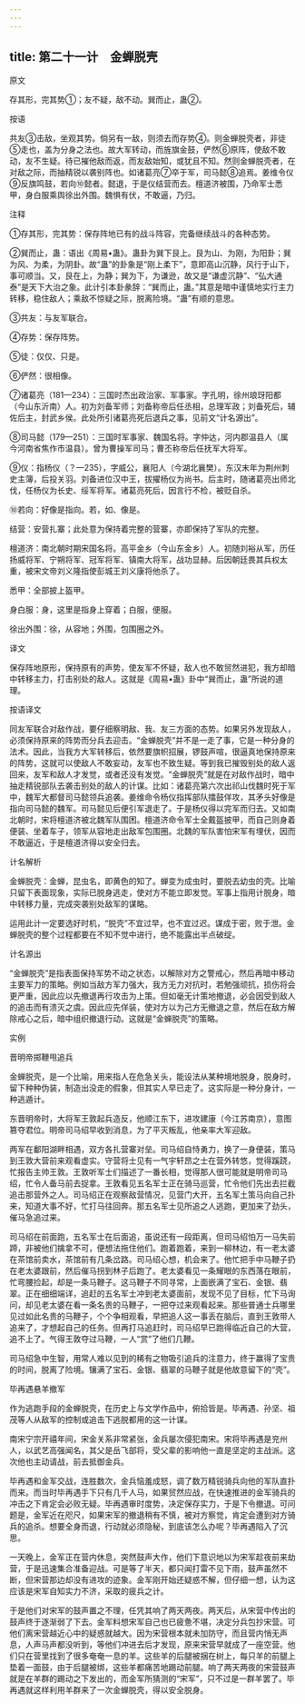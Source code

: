 ```yaml
---
---
---
```

title: 第二十一计　金蝉脱壳
---




原文

存其形，完其势①；友不疑，敌不动。巽而止，蛊②。

按语

共友③击敌，坐观其势。倘另有一敌，则须去而存势④。则金蝉脱壳者，非徒⑤走也，盖为分身之法也。故大军转动，而旌旗金鼓，俨然⑥原阵，使敌不敢动，友不生疑。待已摧他敌而返，而友敌始知，或犹且不知。然则金蝉脱壳者，在对敌之际，而抽精锐以袭别阵也。如诸葛亮⑦卒于军，司马懿⑧追焉。姜维令仪⑨反旗鸣鼓，若向⑩懿者。懿退，于是仪结营而去。檀道济被围，乃命军士悉甲，身白服乘舆徐出外围。魏惧有伏，不敢逼，乃归。

注释

①存其形，完其势：保存阵地已有的战斗阵容，完备继续战斗的各种态势。

②巽而止，蛊：语出《周易•蛊》。蛊卦为巽下艮上。艮为山、为刚，为阳卦；巽为风、为柔，为阴卦。故“蛊”的卦象是“刚上柔下”，意即高山沉静，风行于山下，事可顺当。又，艮在上，为静；巽为下，为谦逊，故又是“谦虚沉静”、“弘大通泰”是天下大治之象。此计引本卦彖辞：“巽而止，蛊。”其意是暗中谨慎地实行主力转移，稳住敌人；乘敌不惊疑之际，脱离险境。“蛊”有顺的意思。

③共友：与友军联合。

④存势：保存阵势。

⑤徒：仅仅、只是。

⑥俨然：很相像。

⑦诸葛亮（181—234）：三国时杰出政治家、军事家。字孔明，徐州琅玡阳都（今山东沂南）人。初为刘备军师；刘备称帝后任丞相，总理军政；刘备死后，辅佐后主，封武乡侯。此处所引诸葛亮死后退兵之事，见前文“计名源出”。

⑧司马懿（179—251）：三国时军事家、魏国名将。字仲达，河内郡温县人（属今河南省焦作市温县）。曾为曹操军司马；曹丕称帝后任抚军大将军。

⑨仪：指杨仪（？—235），字威公，襄阳人（今湖北襄樊）。东汉末年为荆州刺史主簿，后投关羽。刘备进位汉中王，拔擢杨仪为尚书。后主时，随诸葛亮出师北伐，任杨仪为长史、绥军将军。诸葛亮死后，因言行不检，被贬自杀。

⑩若向：好像是指向。若，如、像是。

结营：安营扎寨；此处意为保持着完整的营寨，亦即保持了军队的完整。

檀道济：南北朝时期宋国名将。高平金乡（今山东金乡）人。初随刘裕从军，历任扬威将军、宁朔将军、冠军将军、镇南大将军，战功显赫。后因朝廷畏其兵权太重，被宋文帝刘义隆指使彭城王刘义康将他杀了。

悉甲：全部披上盔甲。

身白服：身，这里是指身上穿着；白服，便服。

徐出外围：徐，从容地；外围，包围圈之外。

译文

保存阵地原形，保持原有的声势，使友军不怀疑，敌人也不敢贸然进犯，我方却暗中转移主力，打击别处的敌人。这就是《周易•蛊》卦中“巽而止，蛊”所说的道理。

按语译文

同友军联合对敌作战，要仔细察明敌、我、友三方面的态势。如果另外发现敌人，必须保持原来的阵势而分兵去迎击。“金蝉脱壳”并不是一走了事，它是一种分身的法术。因此，当我方大军转移后，依然要旗帜招展，锣鼓声喧，很逼真地保持原来的阵势，这就可以使敌人不敢妄动，友军也不致生疑。等到我已摧毁别处的敌人返回来，友军和敌人才发觉，或者还没有发觉。“金蝉脱壳”就是在对敌作战时，暗中抽走精锐部队去袭击别处的敌人的计谋。比如：诸葛亮第六次出祁山伐魏时死于军中，魏军大都督司马懿领兵追袭。姜维命令杨仪指挥部队擂鼓佯攻，其矛头好像是指向司马懿的魏军。司马懿见后便引军退走了。于是杨仪得以完军而归去。又如南北朝时，宋将檀道济被北魏军队围困。檀道济命令军士全戴盔披甲，而自己则身着便装、坐着车子，领军从容地走出敌军包围圈。北魏的军队害怕宋军有埋伏，因而不敢逼近，于是檀道济得以安全归去。

计名解析

金蝉脱壳：金蝉，昆虫名，即黄色的知了。蝉变为成虫时，要脱去幼虫的壳。比喻只留下表面现象，实际已脱身逃走，使对方不能立即发觉。军事上指用计脱身，暗中转移力量，完成突袭别处敌军的谋略。

运用此计一定要选好时机，“脱壳”不宜过早，也不宜过迟。谋成于密，败于泄。金蝉脱壳的整个过程都要在不知不觉中进行，绝不能露出半点破绽。

计名源出

“金蝉脱壳”是指表面保持军势不动之状态，以解除对方之警戒心，然后再暗中移动主要军力的策略。例如当敌方军力强大，我方无力对抗时，若勉强顽抗，损伤将会更严重，因此应以先撤退再行攻击为上策。但如毫无计策地撤退，必会因受到敌人的追击而有溃灭之虞。因此应先佯装，使对方以为己方无撤退之意，然后在敌方解除戒心之后，暗中组织撤退行动。这就是“金蝉脱壳”的策略。

实例

晋明帝掷鞭甩追兵

金蝉脱壳，是一个比喻，用来指人在危急关头，能设法从某种境地脱身，脱身时，留下种种伪装，制造出没走的假象，但其实人早已走了。这实际是一种分身计，一种逃遁计。

东晋明帝时，大将军王敦起兵造反，他顺江东下，进攻建康（今江苏南京），意图篡夺君位。明帝司马绍早收到消息，为了平灭叛乱，他亲率大军迎敌。

两军在鄱阳湖畔相遇，双方各扎营寨对垒。司马绍自恃勇力，换了一身便装，策马到王敦大营前来观看虚实。守营将士见有一气宇轩昂之士在营外转悠，觉得蹊跷，忙报告主帅王敦。王敦听军士们描述了一番长相，觉得那人很可能就是明帝司马绍，忙令人备马前去捉拿。王敦看见五名军士正在骑马巡营，忙令他们先出去拦截追击那营外之人。司马绍正在观察敌营情况，见营门大开，五名军土策马向自己扑来，知道大事不好，忙打马往回奔。那五名军士见所追之人逃跑，更加来了劲头，催马急追过来。

司马绍在前面跑，五名军士在后面追，虽说还有一段距离，但司马绍怕万一马失前蹄，非被他们擒拿不可，便想法拖住他们。跑着跑着，来到一柳林边，有一老太婆在茶馆前卖水，茶馆前有几条岔路。司马绍心想，机会来了。他忙把手中马鞭子扔在老太婆跟前，然后催马拐到林子后跑了。老太婆看见一条耀眼的东西落在眼前，忙弯腰捡起，却是一条马鞭子。这马鞭子不同寻常，上面嵌满了宝石、金银、翡翠。正在细细端详，追赶的五名军士冲到老太婆面前，发现不见了目标，忙下马询问，却见老太婆在看一条名贵的马鞭子，一把夺过来观看起来。那些普通士兵哪里见过如此名贵的马鞭子，个个争相观看，早把追人这一事丢在脑后，直到王敦带人追来了，才想起自己的任务。但再打马追赶时，司马绍早已跑得临近自己的大营，追不上了。气得王敦夺过马鞭，一人“赏”了他们几鞭。

司马绍急中生智，用常人难以见到的稀有之物吸引追兵的注意力，终于赢得了宝贵的时间，脱离了险境。镶满了宝石、金银、翡翠的马鞭子就是他故意留下的“壳”。

毕再遇悬羊撤军

作为逃跑手段的金蝉脱壳，在历史上与文学作品中，俯拾皆是。毕再遇、孙坚、祖茂等人从敌军的控制或追击下逃脱都用的这一计谋。

南宋宁宗开禧年间，宋金关系非常紧张，金兵屡次侵犯南宋。宋将毕再遇是兖州人，以武艺高强闻名，其父是岳飞部将，受父辈的影响他一直是坚定的主战派。这次他也主动请战，前去抵御金兵。

毕再遇和金军交战，连胜数次，金兵恼羞成怒，调了数万精锐骑兵向他的军队直扑而来。而当时毕再遇手下只有几千人马，如果贸然应战，在快速推进的金军骑兵的冲击之下肯定会必败无疑。毕再遇审时度势，决定保存实力，于是下令撤退。可问题是，金军近在咫尺，如果宋军的撤退稍有不慎，被对方察觉，肯定会遭到对方骑兵的追杀。想要全身而退，行动就必须隐秘，到底该怎么办呢？毕再遇陷入了沉思。

一天晚上，金军正在营内休息，突然鼓声大作，他们下意识地以为宋军趁夜前来劫营，于是迅速集合准备迎战。可是等了半天，都只闻打雷不见下雨，鼓声虽然不断，但宋营那边却没有进攻的迹象。金军刚开始还疑惑不解，但仔细一想，认为这应该是宋军自知实力不济，采取的疲兵之计。

于是他们对宋军的鼓声置之不理，任凭其响了两天两夜。两天后，从宋营中传出的鼓声终于逐渐弱了下去。金军料想宋军自己也已疲惫不堪，决定分兵包抄宋营。可他们离宋营越近心中的疑惑就越大。因为宋营根本就未加防守，而且营内悄无声息，人声马声都没听到，等他们冲进去后才发现，原来宋营早就成了一座空营。他们只在营里找到了很多奄奄一息的羊。这些羊的后腿被捆在树上，每只羊的前腿上垫着一面鼓，由于后腿被绑，这些羊都痛苦地踢动前腿。响了两天两夜的宋营鼓声就是在羊群的踢动之下发出的，而金军所猜测的“宋军”，只不过是一群羊罢了。毕再遇就这样利用羊群来了一次金蝉脱壳，得以安全脱身。